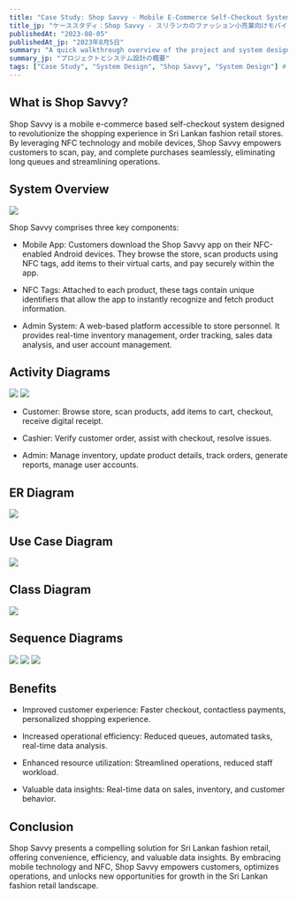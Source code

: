 ```yaml
---
title: "Case Study: Shop Savvy - Mobile E-Commerce Self-Checkout System for Fashion Retail in Sri Lanka"
title_jp: "ケーススタディ：Shop Savvy - スリランカのファッション小売業向けモバイルEコマースセルフチェックアウトシステム"
publishedAt: "2023-08-05"
publishedAt_jp: "2023年8月5日"
summary: "A quick walkthrough overview of the project and system design"
summary_jp: "プロジェクトとシステム設計の概要"
tags: ["Case Study", "System Design", "Shop Savvy", "System Design"] #
---
```


## What is Shop Savvy?

Shop Savvy is a mobile e-commerce based self-checkout system designed to revolutionize the shopping experience in Sri Lankan fashion retail stores. By leveraging NFC technology and mobile devices, Shop Savvy empowers customers to scan, pay, and complete purchases seamlessly, eliminating long queues and streamlining operations.

## System Overview

<Image rounded width={600} height={400} src="https://res.cloudinary.com/dsprb0p8v/image/upload/v1702546648/portfolio/projects/shopsavvy/System_Overview_sm7kin.png" caption="System Overview"/>

Shop Savvy comprises three key components:

- Mobile App: Customers download the Shop Savvy app on their NFC-enabled Android devices. They browse the store, scan products using NFC tags, add items to their virtual carts, and pay securely within the app.

- NFC Tags: Attached to each product, these tags contain unique identifiers that allow the app to instantly recognize and fetch product information. 

- Admin System: A web-based platform accessible to store personnel. It provides real-time inventory management, order tracking, sales data analysis, and user account management.


## Activity Diagrams

<Image rounded width={600} height={400} src="https://res.cloudinary.com/dsprb0p8v/image/upload/v1702550834/portfolio/blog/shopsavvy/Activity_admin_zslbbf.png" caption="Admin Activity Diagram"/>

<Image rounded width={600} height={400} src="https://res.cloudinary.com/dsprb0p8v/image/upload/v1702550843/portfolio/blog/shopsavvy/Activity_app_cacece.png" caption="Mobile App Activity Diagram"/>

- Customer: Browse store, scan products, add items to cart, checkout, receive digital receipt.

- Cashier: Verify customer order, assist with checkout, resolve issues.

- Admin: Manage inventory, update product details, track orders, generate reports, manage user accounts.

## ER Diagram

<Image rounded width={600} height={400} src="https://res.cloudinary.com/dsprb0p8v/image/upload/v1702550862/portfolio/blog/shopsavvy/erd_ax3iz9.png" caption="ER Diagram"/>

## Use Case Diagram

<Image rounded width={600} height={400} src="https://res.cloudinary.com/dsprb0p8v/image/upload/v1702550827/portfolio/blog/shopsavvy/use_case_ckoas0.png" caption="Use Case Diagram"/>

## Class Diagram

<Image rounded width={600} height={400} src="https://res.cloudinary.com/dsprb0p8v/image/upload/v1702550851/portfolio/blog/shopsavvy/class_aer5oz.png" caption="Class Diagram"/>

## Sequence Diagrams

<Image rounded width={600} height={400} src="https://res.cloudinary.com/dsprb0p8v/image/upload/v1702550877/portfolio/blog/shopsavvy/sequence_user_ux0xmj.png" caption="Customer Sequence Diagram"/>

<Image rounded width={600} height={400} src="https://res.cloudinary.com/dsprb0p8v/image/upload/v1702550869/portfolio/blog/shopsavvy/sequence_cashier_bbkwjp.png" caption="Cashier Sequence Diagram"/>

<Image rounded width={600} height={400} src="https://res.cloudinary.com/dsprb0p8v/image/upload/v1702550819/portfolio/blog/shopsavvy/sequence_web_wvjr2k.png" caption="Admin Web System Sequence Diagram"/>

## Benefits

- Improved customer experience: Faster checkout, contactless payments, personalized shopping experience.

- Increased operational efficiency: Reduced queues, automated tasks, real-time data analysis.

- Enhanced resource utilization: Streamlined operations, reduced staff workload.

- Valuable data insights: Real-time data on sales, inventory, and customer behavior.

## Conclusion

Shop Savvy presents a compelling solution for Sri Lankan fashion retail, offering convenience, efficiency, and valuable data insights. By embracing mobile technology and NFC, Shop Savvy empowers customers, optimizes operations, and unlocks new opportunities for growth in the Sri Lankan fashion retail landscape.